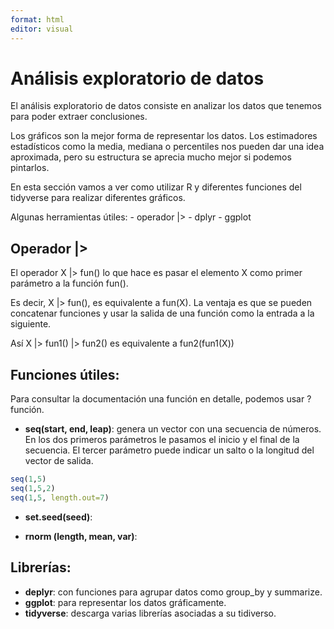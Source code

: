 ```yaml
---
format: html
editor: visual
---
```


# Análisis exploratorio de datos

El análisis exploratorio de datos consiste en analizar los datos que tenemos para poder extraer conclusiones.

Los gráficos son la mejor forma de representar los datos. Los estimadores estadísticos como la media, mediana o percentiles nos pueden dar una idea aproximada, pero su estructura se aprecia mucho mejor si podemos pintarlos.

En esta sección vamos a ver como utilizar R y diferentes funciones del tidyverse para realizar diferentes gráficos.

Algunas herramientas útiles: - operador \|\> - dplyr - ggplot

## Operador \|\>

El operador X \|\> fun() lo que hace es pasar el elemento X como primer parámetro a la función fun().

Es decir, X \|\> fun(), es equivalente a fun(X). La ventaja es que se pueden concatenar funciones y usar la salida de una función como la entrada a la siguiente.

Así X \|\> fun1() \|\> fun2() es equivalente a fun2(fun1(X))

## Funciones útiles:

Para consultar la documentación una función en detalle, podemos usar ?función.

-   **seq(start, end, leap)**: genera un vector con una secuencia de números. En los dos primeros parámetros le pasamos el inicio y el final de la secuencia. El tercer parámetro puede indicar un salto o la longitud del vector de salida.

```r
seq(1,5)
seq(1,5,2)
seq(1,5, length.out=7)
```

-   **set.seed(seed)**:

-   **rnorm (length, mean, var)**:

## Librerías:

-   **deplyr**: con funciones para agrupar datos como group_by y summarize.
-   **ggplot**: para representar los datos gráficamente.
-   **tidyverse**: descarga varias librerías asociadas a su tidiverso.
